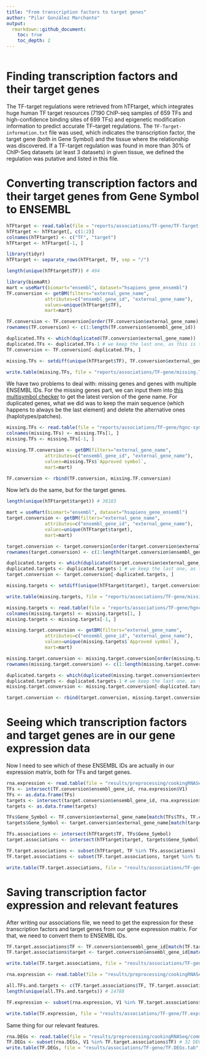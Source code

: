 ```yaml
---
title: "From transcription factors to target genes"
author: "Pilar González Marchante"
output: 
  rmarkdown::github_document:
    toc: true
    toc_depth: 2
---
```


```r
```

# Finding transcription factors and their target genes

The TF-target regulations were retrieved from hTFtarget, which integrates huge human TF target resources (7190 ChIP-seq samples of 659 TFs and high-confidence binding sites of 699 TFs) and epigenetic modification information to predict accurate TF–target regulations. The `TF-Target-information.txt` file was used, which indicates the transcription factor, the target gene (both in Gene Symbol) and the tissue where the relationship was discovered. If a TF-target regulation was found in more than 30% of ChIP-Seq datasets (at least 3 datasets) in given tissue, we defined the regulation was putative and listed in this file. 

# Converting transcription factors and their target genes from Gene Symbol to ENSEMBL

```r
hTFtarget <- read.table(file = "reports/associations/TF-gene/TF-Target-information.hTFtarget.txt", sep = "\t")
hTFtarget <- hTFtarget[, c(1:2)]
colnames(hTFtarget) <- c("TF", "target")
hTFtarget <- hTFtarget[-1, ]

library(tidyr)
hTFtarget <- separate_rows(hTFtarget, TF, sep = "/")

length(unique(hTFtarget$TF)) # 494

library(biomaRt)
mart = useMart(biomart="ensembl", dataset="hsapiens_gene_ensembl")
TF.conversion <- getBM(filters="external_gene_name",
              attributes=c("ensembl_gene_id", "external_gene_name"), 
              values=unique(hTFtarget$TF),
              mart=mart)

TF.conversion <- TF.conversion[order(TF.conversion$external_gene_name), ]
rownames(TF.conversion) <- c(1:length(TF.conversion$ensembl_gene_id))

duplicated.TFs <- which(duplicated(TF.conversion$external_gene_name))
duplicated.TFs <- duplicated.TFs-1 # we keep the last one, as this is the main sequence as opposed to alternative sequences (haplotypes/patches)
TF.conversion <- TF.conversion[-duplicated.TFs, ]

missing.TFs <- setdiff(unique(hTFtarget$TF), TF.conversion$external_gene_name) # 10

write.table(missing.TFs, file = "reports/associations/TF-gene/missing.TFs.txt", sep = "\t", quote = FALSE, row.names = FALSE, col.names = FALSE)
```

We have two problems to deal with: missing genes and genes with multiple ENSEMBL IDs. For the missing genes part, we can input them into [this multisymbol checker](https://www.genenames.org/tools/multi-symbol-checker/) to get the latest version of the gene name. For duplicated genes, what we did was to keep the main sequence (which happens to always be the last element) and delete the alternative ones (haplotypes/patches).

```r
missing.TFs <- read.table(file = "reports/associations/TF-gene/hgnc-symbol-check-TF.csv", sep = ",")
colnames(missing.TFs) <- missing.TFs[1, ]
missing.TFs <- missing.TFs[-1, ]

missing.TF.conversion <- getBM(filters="external_gene_name",
              attributes=c("ensembl_gene_id", "external_gene_name"), 
              values=missing.TFs$`Approved symbol`,
              mart=mart)

TF.conversion <- rbind(TF.conversion, missing.TF.conversion)
```

Now let's do the same, but for the target genes.

```r
length(unique(hTFtarget$target)) # 38183

mart = useMart(biomart="ensembl", dataset="hsapiens_gene_ensembl")
target.conversion <- getBM(filters="external_gene_name",
              attributes=c("ensembl_gene_id", "external_gene_name"), 
              values=unique(hTFtarget$target),
              mart=mart)

target.conversion <- target.conversion[order(target.conversion$external_gene_name), ]
rownames(target.conversion) <- c(1:length(target.conversion$ensembl_gene_id))

duplicated.targets <- which(duplicated(target.conversion$external_gene_name))
duplicated.targets <- duplicated.targets-1 # we keep the last one, as this is the main sequence as opposed to alternative sequences (haplotypes/patches)
target.conversion <- target.conversion[-duplicated.targets, ]

missing.targets <- setdiff(unique(hTFtarget$target), target.conversion$external_gene_name) # 14635

write.table(missing.targets, file = "reports/associations/TF-gene/missing.targets.txt", sep = "\t", quote = FALSE, row.names = FALSE, col.names = FALSE)

missing.targets <- read.table(file = "reports/associations/TF-gene/hgnc-symbol-check-target.csv", sep = ",")
colnames(missing.targets) <- missing.targets[1, ]
missing.targets <- missing.targets[-1, ]

missing.target.conversion <- getBM(filters="external_gene_name",
              attributes=c("ensembl_gene_id", "external_gene_name"), 
              values=unique(missing.targets$`Approved symbol`),
              mart=mart)

missing.target.conversion <- missing.target.conversion[order(missing.target.conversion$external_gene_name), ]
rownames(missing.target.conversion) <- c(1:length(missing.target.conversion$ensembl_gene_id))

duplicated.targets <- which(duplicated(missing.target.conversion$external_gene_name))
duplicated.targets <- duplicated.targets-1 # we keep the last one, as this is the main sequence as opposed to alternative sequences (haplotypes/patches)
missing.target.conversion <- missing.target.conversion[-duplicated.targets, ]

target.conversion <- rbind(target.conversion, missing.target.conversion)
```

# Seeing which transcription factors and target genes are in our gene expression data

Now I need to see which of these ENSEMBL IDs are actually in our expression matrix, both for TFs and target genes.

```r
rna.expression <- read.table(file = "results/preprocessing/cookingRNASeq/RNA.expression.txt")
TFs <- intersect(TF.conversion$ensembl_gene_id, rna.expression$V1)
TFs <- as.data.frame(TFs)
targets <- intersect(target.conversion$ensembl_gene_id, rna.expression$V1)
targets <- as.data.frame(targets)

TFs$Gene_Symbol <- TF.conversion$external_gene_name[match(TFs$TFs, TF.conversion$ensembl_gene_id)]
targets$Gene_Symbol <- target.conversion$external_gene_name[match(targets$targets, target.conversion$ensembl_gene_id)]

TFs.associations <- intersect(hTFtarget$TF, TFs$Gene_Symbol)
target.associations <- intersect(hTFtarget$target, targets$Gene_Symbol)

TF.target.associations <- subset(hTFtarget, TF %in% TFs.associations)
TF.target.associations <- subset(TF.target.associations, target %in% target.associations)

write.table(TF.target.associations, file = "results/associations/TF-gene/TF.associations.gene.symbol.tab", sep = "\t", quote = FALSE, row.names = FALSE, col.names = FALSE)
```

# Saving transcription factor expression and relevant features

After writing our associations file, we need to get the expression for these transcription factors and target genes from our gene expression matrix. For that, we need to convert them to ENSEMBL IDs.

```r
TF.target.associations$TF <- TF.conversion$ensembl_gene_id[match(TF.target.associations$TF, TF.conversion$external_gene_name)]
TF.target.associations$target <- target.conversion$ensembl_gene_id[match(TF.target.associations$target, target.conversion$external_gene_name)]

write.table(TF.target.associations, file = "results/associations/TF-gene/TF.associations.tab", sep = "\t", quote = FALSE, row.names = FALSE, col.names = FALSE)

rna.expression <- read.table(file = "results/preprocessing/cookingRNASeq/RNA.expression.txt")

all.TFs.and.targets <- c(TF.target.associations$TF, TF.target.associations$target)
length(unique(all.TFs.and.targets)) # 14788

TF.expression <- subset(rna.expression, V1 %in% TF.target.associations$TF) # matrix with 459 transcription factors

write.table(TF.expression, file = "results/associations/TF-gene/TF.expression.tab", sep = "\t", quote = FALSE, row.names = FALSE, col.names = FALSE)
```

Same thing for our relevant features.

```r
rna.DEGs <- read.table(file = "results/preprocessing/cookingRNASeq/common.RNA.DEGs.txt")
TF.DEGs <- subset(rna.DEGs, V1 %in% TF.target.associations$TF) # 32 DEGs are transcription factors
write.table(TF.DEGs, file = "results/associations/TF-gene/TF.DEGs.tab", sep = "\t", quote = FALSE, row.names = FALSE, col.names = FALSE)
```

